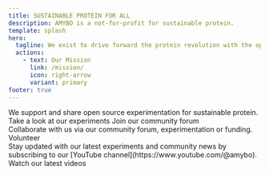 ```yaml
---
title: SUSTAINABLE PROTEIN FOR ALL
description: AMYBO is a not-for-profit for sustainable protein.
template: splash
hero:
  tagline: We exist to drive forward the protein revolution with the open source community.
  actions:
    - text: Our Mission
      link: /mission/
      icon: right-arrow
      variant: primary
footer: true
---
```



<CardGrid stagger>
    <Card title="EXPERIMENTING IN THE OPEN" icon="rocket">
        We support and share open source experimentation for sustainable protein. 
        <div class="card-actions">
            <LinkButton href="/collaborate/community_experiments" variant="primary">Take a look at our experiments</LinkButton>
            <LinkButton href="https://forum.amybo.org/" variant="secondary">Join our community forum</LinkButton>
        </div>
    </Card>
    <Card title="TAKE ACTION" icon="add-document">
        Collaborate with us via our community forum, experimentation or funding.
        <div class="card-actions">
            <LinkButton href="/collaborate/volunteer" variant="primary">Volunteer</LinkButton>
        </div>
    </Card>
    <Card title="STAY IN THE LOOP" icon="youtube">
        Stay updated with our latest experiments and community news by subscribing to our [YouTube channel](https://www.youtube.com/@amybo).
        <div class="card-actions">
            <LinkButton href="https://www.youtube.com/@amybo" variant="primary">Watch our latest videos</LinkButton>
        </div>
    </Card>
</CardGrid>
